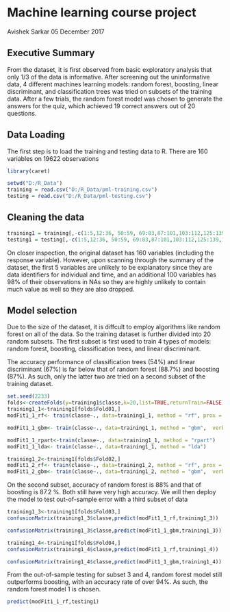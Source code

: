 # Machine learning course project

Avishek Sarkar
05 December 2017

## Executive Summary

From the dataset, it is first observed from basic exploratory analysis that only 1/3 of the data is informative. After screening out the uninformative data, 4 different machines learning models: random forest, boosting, linear discriminant, and classification trees was tried on subsets of the training data. After a few trials, the random forest model was chosen to generate the answers for the quiz, which achieved 19 correct answers out of 20 questions.

## Data Loading

The first step is to load the training and testing data to R. There are 160 variables on 19622 observations

```{r}
library(caret)
```

```{r}
setwd("D:/R_Data")
training = read.csv("D:/R_Data/pml-training.csv")
testing = read.csv("D:/R_Data/pml-testing.csv")
```

## Cleaning the data
```{r}
training1 = training[,-c(1:5,12:36, 50:59, 69:83,87:101,103:112,125:139,141:150)]
testing1 = testing[,-c(1:5,12:36, 50:59, 69:83,87:101,103:112,125:139,141:150)]
```

On closer inspection, the original dataset has 160 variables (including the response variable). However, upon scanning through the summary of the dataset, the first 5 variables are unlikely to be explanatory since they are data identifiers for individual and time, and an additional 100 variables has 98% of their observations in NAs so they are highly unlikely to contain much value as well so they are also dropped.


## Model selection

Due to the size of the dataset, it is diffcult to employ algorithms like random forest on all of the data. So the training dataset is further divided into 20 random subsets. The first subset is first used to train 4 types of models: random forest, boosting, classification trees, and linear discriminant.

The accuracy performance of classification trees (54%) and linear discriminant (67%) is far below that of random forest (88.7%) and boosting (87%). As such, only the latter two are tried on a second subset of the training dataset.

```{r}
set.seed(2233)
folds<-createFolds(y=training1$classe,k=20,list=TRUE,returnTrain=FALSE)
training1_1<-training1[folds$Fold01,]
modFit1_1_rf<- train(classe~., data=training1_1, method = "rf", prox = TRUE)
```

```{r}
modFit1_1_gbm<- train(classe~., data=training1_1, method = "gbm",  verbose = FALSE)
```

```{r}
modFit1_1_rpart<-train(classe~., data=training1_1, method = "rpart")
modFit1_1_lda<- train(classe~., data=training1_1, method = "lda")

training1_2<-training1[folds$Fold02,]
modFit1_2_rf<- train(classe~., data=training1_2, method = "rf", prox = TRUE)
modFit1_2_gbm<- train(classe~., data=training1_2, method = "gbm",  verbose = FALSE)
```

On the second subset, accuracy of random forest is 88% and that of boosting is 87.2 %. Both still have very high accuracy. We will then deploy the model to test out-of-sample error with a third subset of data

```{r}
training1_3<-training1[folds$Fold03,]
confusionMatrix(training1_3$classe,predict(modFit1_1_rf,training1_3)) 
```

```{r}
confusionMatrix(training1_3$classe,predict(modFit1_1_gbm,training1_3)) 
```

```{r}
training1_4<-training1[folds$Fold04,]
confusionMatrix(training1_4$classe,predict(modFit1_1_rf,training1_4)) 
```

```{r}
confusionMatrix(training1_4$classe,predict(modFit1_1_gbm,training1_4))
```

From the out-of-sample testing for subset 3 and 4, random forest model still outperforms boosting, with an accuracy rate of over 94%. As such, the random forest model 1 is chosen.

```{r}
predict(modFit1_1_rf,testing1)
```



